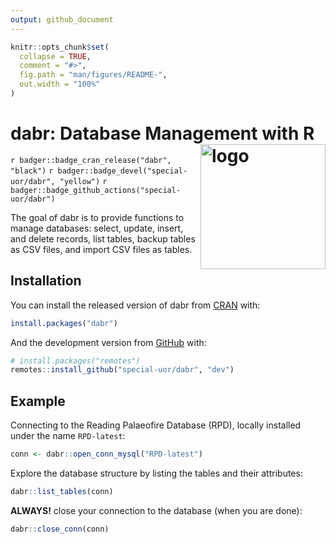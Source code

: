 ```yaml
---
output: github_document
---
```


<!-- README.md is generated from README.Rmd. Please edit that file -->

```r
knitr::opts_chunk$set(
  collapse = TRUE,
  comment = "#>",
  fig.path = "man/figures/README-",
  out.width = "100%"
)
```

# dabr: Database Management with R <img src="https://raw.githubusercontent.com/special-uor/dabr/main/inst/images/logo.png" alt="logo" align="right" height=200px/>

<!-- badges: start -->
`r badger::badge_cran_release("dabr", "black")`
`r badger::badge_devel("special-uor/dabr", "yellow")`
`r badger::badge_github_actions("special-uor/dabr")`
<!-- badges: end -->

The goal of dabr is to provide functions to manage databases: select, update, insert,
    and delete records, list tables, backup tables as CSV files, and import
    CSV files as tables.

## Installation

You can install the released version of dabr from [CRAN](https://CRAN.R-project.org) with:

``` r
install.packages("dabr")
```

And the development version from [GitHub](https://github.com/special-uor/dabr) with:

``` r
# install.packages("remotes")
remotes::install_github("special-uor/dabr", "dev")
```
## Example

Connecting to the Reading Palaeofire Database (RPD), locally installed under the name `RPD-latest`:
```r
conn <- dabr::open_conn_mysql("RPD-latest")
```

Explore the database structure by listing the tables and their attributes:
```r
dabr::list_tables(conn)
```

__ALWAYS!__ close your connection to the database (when you are done):
```r
dabr::close_conn(conn)
```
